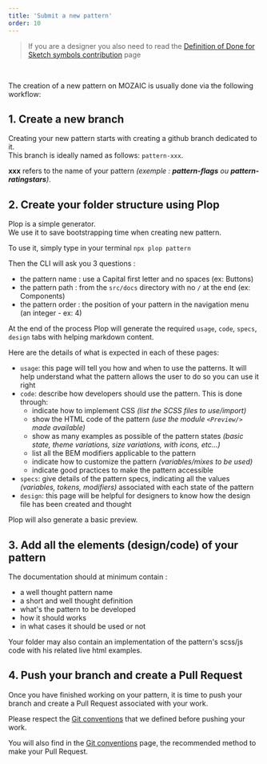 ```yaml
---
title: 'Submit a new pattern'
order: 10
---
```


> If you are a designer you also need to read the [Definition of Done for Sketch symbols contribution](/Contributing/SubmitChanges/DesignToolsConventions/#sketch) page

<br/>

The creation of a new pattern on MOZAIC is usually done via the following workflow:

## 1. Create a new branch

Creating your new pattern starts with creating a github branch dedicated to it.  
This branch is ideally named as follows: `pattern-xxx`.

**xxx** refers to the name of your pattern _(exemple : **pattern-flags** ou **pattern-ratingstars**)_.


## 2. Create your folder structure using Plop

Plop is a simple generator.  
We use it to save bootstrapping time when creating new pattern.

To use it, simply type in your terminal `npx plop pattern`

Then the CLI will ask you 3 questions : 

- the pattern name : use a Capital first letter and no spaces (ex: Buttons)
- the pattern path : from the `src/docs` directory with no `/` at the end (ex: Components)
- the pattern order : the position of your pattern in the navigation menu (an integer - ex: 4)

At the end of the process Plop will generate the required `usage`, `code`, `specs`, `design` tabs with helping markdown content.

Here are the details of what is expected in each of these pages:

- `usage`: this page will tell you how and when to use the patterns. It will help understand what the pattern allows the user to do so you can use it right
- `code`: describe how developers should use the pattern. This is done through:
  - indicate how to implement CSS _(list the SCSS files to use/import)_
  - show the HTML code of the pattern _(use the module `<Preview/>` made available)_
  - show as many examples as possible of the pattern states _(basic state, theme variations, size variations, with icons, etc...)_
  - list all the BEM modifiers applicable to the pattern
  - indicate how to customize the pattern _(variables/mixes to be used)_
  - indicate good practices to make the pattern accessible
- `specs`: give details of the pattern specs, indicating all the values _(variables, tokens, modifiers)_ associated with each state of the pattern
- `design`: this page will be helpful for designers to know how the design file has been created and thought

Plop will also generate a basic preview.


## 3. Add all the elements (design/code) of your pattern

The documentation should at minimum contain :

- a well thought pattern name
- a short and well thought definition
- what's the pattern to be developed
- how it should works
- in what cases it should be used or not

Your folder may also contain an implementation of the pattern's scss/js code with his related live html examples.


## 4. Push your branch and create a Pull Request

Once you have finished working on your pattern, it is time to push your branch and create a Pull Request associated with your work.

Please respect the [Git conventions](/Contributing/Developers/GitConventions/) that we defined before pushing your work.

You will also find in the [Git conventions](/Contributing/Developers/GitConventions/#pull-requests) page, the recommended method to make your Pull Request.